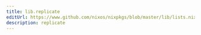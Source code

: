 ```yaml
---
title: lib.replicate
editUrl: https://www.github.com/nixos/nixpkgs/blob/master/lib/lists.nix#L372C15
description: replicate
---
```




<LinkCard
    title="Contribute Now!"
    description="API Documentation is done in our source code"
    href="https://www.github.com/nixos/nixpkgs/blob/master/lib/lists.nix#L372C15"
/>

